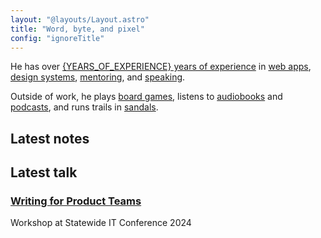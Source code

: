```yaml
---
layout: "@layouts/Layout.astro"
title: "Word, byte, and pixel"
config: "ignoreTitle"
---
```



<p class="fs-2" set:html={SITE_DESCRIPTION_HTML} />

He has over [{YEARS_OF_EXPERIENCE} years of experience](/resume) in [web apps](/web-apps), [design systems](/design-systems), [mentoring](/mentoring), and [speaking](/talks).

Outside of work, he plays [board games](/board-games), listens to [audiobooks](/books) and [podcasts](/podcasts), and runs trails in [sandals](/sandals).

<div class="layout">
<div class="layout__1-2">

## Latest notes

<LatestNotes />

</div>
<div class="layout__1-2">

## Latest talk

<div class="condensed">

### [Writing for Product Teams](https://github.com/basham/swit-workshop-writing)

Workshop at Statewide IT Conference 2024

</div>

</div>
</div>
